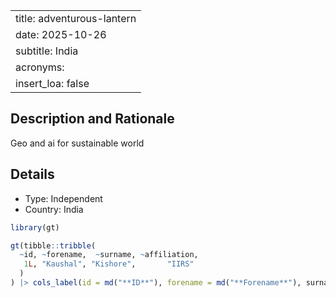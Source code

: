 
---
title: adventurous-lantern
date: 2025-10-26
subtitle: India
acronyms:
  insert_loa: false
---

## Description and Rationale

Geo and ai for sustainable world

## Details

* Type: Independent
* Country: India

```r
library(gt)

gt(tibble::tribble(
  ~id, ~forename,  ~surname, ~affiliation,
   1L, "Kaushal", "Kishore",       "IIRS"
  )
) |> cols_label(id = md("**ID**"), forename = md("**Forename**"), surname ~ md("**Surname**"), affiliation ~ md("**Affiliation**"))
```
